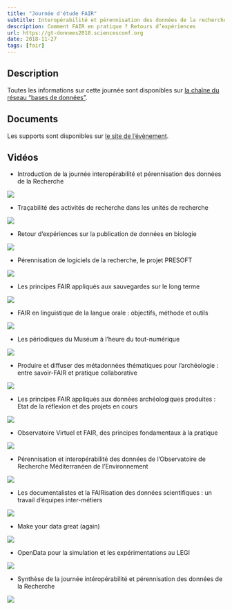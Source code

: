 ```yaml
---
title: "Journée d'étude FAIR"
subtitle: Interopérabilité et pérennisation des données de la recherche
description: Comment FAIR en pratique ? Retours d’expériences 
url: https://gt-donnees2018.sciencesconf.org
date: 2018-11-27
tags: [fair]
---
```


## Description

Toutes les informations sur cette journée sont disponibles sur [la chaîne du réseau "bases de données"](https://webcast.in2p3.fr/container/interoperabilite-et-perennisation-des-donnees-de-la-recherche). 

## Documents

Les supports sont disponibles sur [le site de l'évènement](https://gt-donnees2018.sciencesconf.org).

## Vidéos

- Introduction de la journée interopérabilité et pérennisation des données de la Recherche

[![](https://webcast.in2p3.fr/cache/medium/media/5b/fd/5bfd018200e87/5bfd018200e87.png)](https://webcast.in2p3.fr/video/introduction-de-la-journee-interoperabilite-et-perennisation-des-donnees-de-la-recherche) 

- Traçabilité des activités de recherche dans les unités de recherche

[![](https://webcast.in2p3.fr/cache/medium/media/5b/fd/5bfd0667d0d83/5bfd0667d0d83.png)](https://webcast.in2p3.fr/video/tracabilite-des-activites-de-recherche-dans-les-unites-de-recherche) 

- Retour d'expériences sur la publication de données en biologie

[![](https://webcast.in2p3.fr/cache/medium/media/5b/fd/5bfd0aa9a0182/5bfd0aa9a0182.png)](https://webcast.in2p3.fr/video/retour-dexperiences-sur-la-publication-de-donnees-en-biologie)

- Pérennisation de logiciels de la recherche, le projet PRESOFT

[![](https://webcast.in2p3.fr/cache/medium/media/5b/fd/5bfd12eeac067/5bfd12eeac067.png)](https://webcast.in2p3.fr/video/perennisation-de-logiciels-de-la-recherche-le-projet-presoft) 

- Les principes FAIR appliqués aux sauvegardes sur le long terme

[![](https://webcast.in2p3.fr/cache/medium/media/5b/fd/5bfd0fb3900a8/5bfd0fb3900a8.png)](https://webcast.in2p3.fr/video/les-principes-fair-appliques-aux-sauvegardes-sur-le-long-terme) 

- FAIR en linguistique de la langue orale : objectifs, méthode et outils

[![](https://webcast.in2p3.fr/cache/medium/media/5b/fd/5bfd1f2868399/5bfd1f2868399.png)](https://webcast.in2p3.fr/video/fair-en-linguistique-de-la-langue-orale-objectifs-methode-et-outils)

- Les périodiques du Muséum à l’heure du tout-numérique

[![](https://webcast.in2p3.fr/cache/medium/media/5b/fd/5bfd2430b21a6/5bfd2430b21a6.png)](https://webcast.in2p3.fr/video/les-periodiques-du-museum-a-lheure-du-tout-numerique)   

- Produire et diffuser des métadonnées thématiques pour l’archéologie : entre savoir-FAIR et pratique collaborative

[![](https://webcast.in2p3.fr/cache/medium/media/5b/fd/5bfd2937bfaa6/5bfd2937bfaa6.png)](https://webcast.in2p3.fr/video/produire-et-diffuser-des-metadonnees-thematiques-pour-larcheologie-entre-savoir-fair-et-pratique-collaborative)

- Les principes FAIR appliqués aux données archéologiques produites : Etat de la réflexion et des projets en cours

[![](https://webcast.in2p3.fr/cache/medium/media/5b/fd/5bfd2cb9179e5/5bfd2cb9179e5.png)](https://webcast.in2p3.fr/video/les-principes-fair-appliques-aux-donnees-archeologiques-produites-par-linrap-etat-de-la-reflexion-et-des-projets-en-cours)

- Observatoire Virtuel et FAIR, des principes fondamentaux à la pratique

[![](https://webcast.in2p3.fr/cache/medium/media/5b/fd/5bfd46872cc83/5bfd46872cc83.png)](https://webcast.in2p3.fr/video/observatoire-virtuel-et-fair-des-principes-fondamentaux-a-la-pratique)  

- Pérennisation et interopérabilité des données de l'Observatoire de Recherche Méditerranéen de l'Environnement

[![](https://webcast.in2p3.fr/cache/medium/media/5b/fd/5bfd4fc445830/5bfd4fc445830.png)](https://webcast.in2p3.fr/video/perennisation-et-interoperabilite-des-donnees-de-lobservatoire-de-recherche-mediterraneen-de-lenvironnement)

- Les documentalistes et la FAIRisation des données scientifiques : un travail d'équipes inter-métiers

[![](https://webcast.in2p3.fr/cache/medium/media/5b/fd/5bfd4ab63718b/5bfd4ab63718b.png)](https://webcast.in2p3.fr/video/les-documentalistes-et-la-fairisation-des-donnees-scientifiques-un-travail-dequipe-inter-metiers)  

- Make your data great (again)

[![](https://webcast.in2p3.fr/cache/medium/media/5b/fd/5bfd54e234f89/5bfd54e234f89.png)](https://webcast.in2p3.fr/video/make-your-data-great-again) 

- OpenData pour la simulation et les expérimentations au LEGI

[![](https://webcast.in2p3.fr/cache/medium/media/5b/fd/5bfd57fbed5d0/5bfd57fbed5d0.png)](https://webcast.in2p3.fr/video/opendata-pour-la-simulation-et-les-experimentations-au-legi) 

- Synthèse de la journée intéropérabilité et pérennisation des données de la Recherche

[![](https://webcast.in2p3.fr/cache/medium/media/5b/fd/5bfd71a35a3f2/5bfd71a35a3f2.png)](https://webcast.in2p3.fr/video/synthese-de-la-journee-interoperabilite-et-perennisation-des-donnees-de-la-recherche)          
